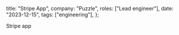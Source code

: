 
  title: "Stripe App",
  company: "Puzzle",
  roles: ["Lead engineer"],
  date: "2023-12-15",
  tags: ["engineering"],
};

<ThumbnailContainer noBackground>
  <PuzzleStripeAppThumbnail active />
</ThumbnailContainer>

Stripe app
